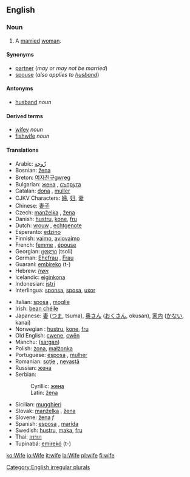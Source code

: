 ==English==

{{rank|perhaps|state|says|308|wife|hear|least|person}}

===Noun===
{{en-noun|wife|wives}}

# A [[marry|married]] [[woman]].

====Synonyms====
*[[partner]] (''may or may not be married'')
*[[spouse]] (''also applies to [[husband]]'')

====Antonyms====
*[[husband]] ''noun''

====Derived terms====
*[[wifey]] ''noun''<!-- also adj? -->
*[[fishwife]] ''noun''

====Translations====
{{top}}
*Arabic: [[زّوجة]]
*Bosnian: [[žena]] {{f}}
*Breton: [[여자친구]][[gwreg]] {{f}}
*Bulgarian: [[жена]] {{f}}, [[съпруга]] {{f}}
*Catalan: [[dona]] {{f}}, [[muller]] {{f}}
*CJKV Characters: [[婦]], [[妇]], [[妻]]
*Chinese: [[妻子]]
*Czech: [[manželka]] {{f}}, [[žena]]  {{f}}
*Danish: [[hustru]], [[kone]], [[fru]]
*Dutch: [[vrouw]] {{f}}, [[echtgenote]] {{f}}
*Esperanto: [[edzino]]
*Finnish: [[vaimo]], [[aviovaimo]]
*French: [[femme]] {{f}}, [[épouse]] {{f}}
*Georgian: [[ცოლი]] (tsoli)
*German: [[Ehefrau]] {{f}}, [[Frau]] {{f}}
*Guaraní: [[embireko]] (t-)
*Hebrew: [[אשה]] {{f}}
*Icelandic: [[eiginkona]]
*Indonesian: [[istri]]
*Interlingua: [[sponsa]], [[sposa]], [[uxor]]
{{mid}}
*Italian: [[sposa]] {{f}}, [[moglie]] {{f}}
*Irish: [[bean chéile]]
*Japanese: [[妻]] ([[つま]], tsuma), [[奥さん]] ([[おくさん]], okusan), [[家内]] ([[かない]], kanai)
*Norwegian<!--do not wikify-->: [[hustru]], [[kone]], [[fru]]
*Old English: [[cwene]], [[cwen|cwēn]]
*Manchu: ([[sargan]])
*Polish: [[żona]], [[małżonka]] {{f}}
*Portuguese: [[esposa]] {{f}}, [[mulher]] {{f}}
*Romanian: [[soţie]] {{f}}, [[nevastă]] {{f}}
*Russian: [[жена]]
*Serbian: 
*:Cyrillic: [[жена]] {{f}}
*:Latin: [[žena]] {{f}}
*Sicilian: [[mugghieri]] {{f}}
*Slovak: [[manželka]] {{f}}, [[žena]] {{f}}
*Slovene: [[žena]] ''f''
*Spanish: [[esposa]] {{f}}, [[marida]] {{f}}
*Swedish: [[hustru]], [[maka]], [[fru]]
*Thai: [[ภรรยา]]
*Tupinabá: [[emirekó]] (t-)
{{bottom}}

[[Category:English irregular plurals]]

[[ko:Wife]]
[[io:Wife]]
[[it:wife]]
[[la:Wife]]
[[pl:wife]]
[[fi:wife]]